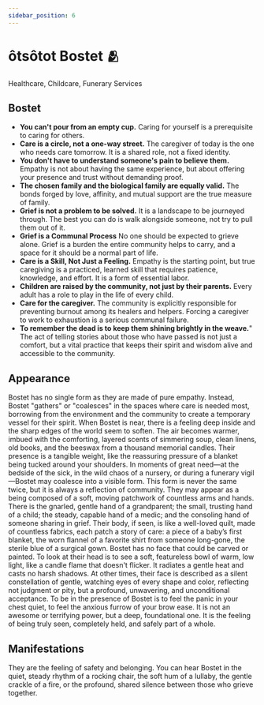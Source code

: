 ```yaml
---
sidebar_position: 6
---
```



# ôtsôtot Bostet 🫂

Healthcare, Childcare, Funerary Services

## Bostet

- **You can't pour from an empty cup.** Caring for yourself is a prerequisite to
  caring for others.
- **Care is a circle, not a one-way street.** The caregiver of today is the one
  who needs care tomorrow. It is a shared role, not a fixed identity.
- **You don't have to understand someone's pain to believe them.** Empathy is
  not about having the same experience, but about offering your presence and
  trust without demanding proof.
- **The chosen family and the biological family are equally valid.** The bonds
  forged by love, affinity, and mutual support are the true measure of family.
- **Grief is not a problem to be solved.** It is a landscape to be journeyed
  through. The best you can do is walk alongside someone, not try to pull them
  out of it.
- **Grief is a Communal Process** No one should be expected to grieve alone.
  Grief is a burden the entire community helps to carry, and a space for it
  should be a normal part of life.
- **Care is a Skill, Not Just a Feeling.** Empathy is the starting point, but
  true caregiving is a practiced, learned skill that requires patience,
  knowledge, and effort. It is a form of essential labor.
- **Children are raised by the community, not just by their parents.** Every
  adult has a role to play in the life of every child.
- **Care for the caregiver.** The community is explicitly responsible for
  preventing burnout among its healers and helpers. Forcing a caregiver to work
  to exhaustion is a serious communal failure.
- **To remember the dead is to keep them shining brightly in the weave.**" The
  act of telling stories about those who have passed is not just a comfort, but
  a vital practice that keeps their spirit and wisdom alive and accessible to
  the community.

## Appearance

Bostet has no single form as they are made of pure empathy. Instead, Bostet
"gathers" or "coalesces" in the spaces where care is needed most, borrowing from
the environment and the community to create a temporary vessel for their spirit.
When Bostet is near, there is a feeling deep inside and the sharp edges of the
world seem to soften. The air becomes warmer, imbued with the comforting,
layered scents of simmering soup, clean linens, old books, and the beeswax from
a thousand memorial candles. Their presence is a tangible weight, like the
reassuring pressure of a blanket being tucked around your shoulders. In moments
of great need—at the bedside of the sick, in the wild chaos of a nursery, or
during a funerary vigil—Bostet may coalesce into a visible form. This form is
never the same twice, but it is always a reflection of community. They may
appear as a being composed of a soft, moving patchwork of countless arms and
hands. There is the gnarled, gentle hand of a grandparent; the small, trusting
hand of a child; the steady, capable hand of a medic; and the consoling hand of
someone sharing in grief. Their body, if seen, is like a well-loved quilt, made
of countless fabrics, each patch a story of care: a piece of a baby’s first
blanket, the worn flannel of a favorite shirt from someone long-gone, the
sterile blue of a surgical gown. Bostet has no face that could be carved or
painted. To look at their head is to see a soft, featureless bowl of warm, low
light, like a candle flame that doesn't flicker. It radiates a gentle heat and
casts no harsh shadows. At other times, their face is described as a silent
constellation of gentle, watching eyes of every shape and color, reflecting not
judgment or pity, but a profound, unwavering, and unconditional acceptance. To
be in the presence of Bostet is to feel the panic in your chest quiet, to feel
the anxious furrow of your brow ease. It is not an awesome or terrifying power,
but a deep, foundational one. It is the feeling of being truly seen, completely
held, and safely part of a whole. 

## Manifestations

They are the feeling of safety and belonging. You can hear Bostet in the quiet,
steady rhythm of a rocking chair, the soft hum of a lullaby, the gentle crackle
of a fire, or the profound, shared silence between those who grieve together.

<HisyeoTooltip />